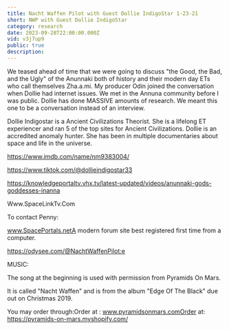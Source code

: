 ```yaml
---
title: Nacht Waffen Pilot with Guest Dollie IndigoStar 1-23-21
short: NWP with Guest Dollie IndigoStar
category: research
date: 2023-09-28T22:00:00.000Z
vid: v3j7up9
public: true
description:
---
```

We teased ahead of time that we were going to discuss "the Good, the Bad, and the Ugly" of the Anunnaki both of history and their modern day ETs who call themselves Zha.a.mi. My producer Odin joined the conversation when Dollie had internet issues. We met in the Annuna community before I was public. Dollie has done MASSIVE amounts of research. We meant this one to be a conversation instead of an interview.

Dollie Indigostar is a Ancient Civilizations Theorist. She is a lifelong ET experiencer and ran 5 of the top sites for Ancient Civilizations. Dollie is an accredited anomaly hunter. She has been in multiple documentaries about space and life in the universe.

https://www.imdb.com/name/nm9383004/

https://www.tiktok.com/@dollieindigostar33

https://knowledgeportaltv.vhx.tv/latest-updated/videos/anunnaki-gods-goddesses-inanna

Www.SpaceLinkTv.Com

To contact Penny:

www.SpacePortals.netA modern forum site best registered first time from a computer.

https://odysee.com/@NachtWaffenPilot:e

MUSIC:

The song at the beginning is used with permission from Pyramids On Mars.

It is called "Nacht Waffen" and is from the album "Edge Of The Black" due out on Christmas 2019.

You may order through:Order at : www.pyramidsonmars.comOrder at: https://pyramids-on-mars.myshopify.com/
